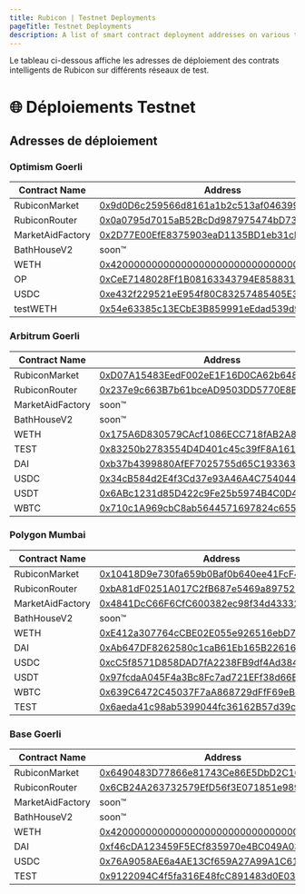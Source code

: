 ```yaml
---
title: Rubicon | Testnet Deployments
pageTitle: Testnet Deployments
description: A list of smart contract deployment addresses on various test networks.
---
```


Le tableau ci-dessous affiche les adresses de déploiement des contrats intelligents de Rubicon sur différents réseaux de test.

# 🌐 Déploiements Testnet

## Adresses de déploiement

### Optimism Goerli

| Contract Name   | Address                                                                        |
| --------------- | ------------------------------------------------------------------------------ |
| RubiconMarket   | [0x9d0D6c259566d8161a1b2c513af0463992db38bc](https://goerli-optimism.etherscan.io/address/0x9d0D6c259566d8161a1b2c513af0463992db38bc) |
| RubiconRouter   | [0x0a0795d7015aB52BcDd987975474bD73062B5494](https://goerli-optimism.etherscan.io/address/0x0a0795d7015aB52BcDd987975474bD73062B5494) |
| MarketAidFactory| [0x2D77E00EfE8375903eaD1135BD1eb31cBcf1bA69](https://goerli-optimism.etherscan.io/address/0x2D77E00EfE8375903eaD1135BD1eb31cBcf1bA69) |
| BathHouseV2     | soon™                                                                         |
| WETH            | [0x4200000000000000000000000000000000000006](https://goerli-optimism.etherscan.io/address/0x4200000000000000000000000000000000000006) |
| OP              | [0xCeE7148028Ff1B08163343794E85883174a61393](https://goerli-optimism.etherscan.io/address/0xCeE7148028Ff1B08163343794E85883174a61393) |
| USDC            | [0xe432f229521eE954f80C83257485405E3d848d17](https://goerli-optimism.etherscan.io/address/0xe432f229521eE954f80C83257485405E3d848d17) |
| testWETH        | [0x54e63385c13ECbE3B859991eEdad539d9fDa1167](https://goerli-optimism.etherscan.io/address/0x54e63385c13ECbE3B859991eEdad539d9fDa1167) |


### Arbitrum Goerli

| Contract Name   | Address                                      |
| --------------- | -------------------------------------------- |
| RubiconMarket   | [0xD07A15483EedF002eE1F16D0CA62b6488CF1fd0D](https://goerli.arbiscan.io/address/0xD07A15483EedF002eE1F16D0CA62b6488CF1fd0D) |
| RubiconRouter   | [0x237e9c663B7b61bceAD9503DD5770E8E07465471](https://goerli.arbiscan.io/address/0x237e9c663B7b61bceAD9503DD5770E8E07465471#readProxyContract) |
| MarketAidFactory | soon™ |
| BathHouseV2     | soon™ |
| WETH            | [0x175A6D830579CAcf1086ECC718fAB2A86b12e0D3](https://goerli.arbiscan.io/address/0x175A6D830579CAcf1086ECC718fAB2A86b12e0D3) |
| TEST | [0x83250b2783554D4D401c45c39fF8A161dE44BC15](https://goerli.arbiscan.io/address/0x83250b2783554D4D401c45c39fF8A161dE44BC15) |
| DAI  | [0xb37b4399880AfEF7025755d65C193363966b8b89](https://goerli.arbiscan.io/address/0xb37b4399880AfEF7025755d65C193363966b8b89) |
| USDC | [0x34cB584d2E4f3Cd37e93A46A4C754044085439b4](https://goerli.arbiscan.io/address/0x34cB584d2E4f3Cd37e93A46A4C754044085439b4) |
| USDT | [0x6ABc1231d85D422c9Fe25b5974B4C0D4AB85d9b5](https://goerli.arbiscan.io/address/0x6ABc1231d85D422c9Fe25b5974B4C0D4AB85d9b5) |
| WBTC | [0x710c1A969cbC8ab5644571697824c655ffBDE926](https://goerli.arbiscan.io/address/0x710c1A969cbC8ab5644571697824c655ffBDE926) |


### Polygon Mumbai

| Contract Name   | Address                                      |
| --------------- | -------------------------------------------- |
| RubiconMarket   | [0x10418D9e730fa659b0Baf0b640ee41FcF4EA2aaE](https://mumbai.polygonscan.com/address/0x10418D9e730fa659b0Baf0b640ee41FcF4EA2aaE) |
| RubiconRouter   | [0xbA81dF0251A017C2fB687e5469a897529442f008](https://mumbai.polygonscan.com/address/0xbA81dF0251A017C2fB687e5469a897529442f008) |
| MarketAidFactory | [0x4841DcC66F6CfC600382ec98f34d43332c535B9B](https://mumbai.polygonscan.com/address/0x4841DcC66F6CfC600382ec98f34d43332c535B9B) |
| BathHouseV2     | soon™ |
| WETH            | [0xE412a307764cCBE02E055e926516ebD74230cfE0](https://mumbai.polygonscan.com/address/0xE412a307764cCBE02E055e926516ebD74230cfE0) |
| DAI   | [0xAb647DF8262580c1caB61Eb165B22616365d3C67](https://mumbai.polygonscan.com/address/0xAb647DF8262580c1caB61Eb165B22616365d3C67) |
| USDC  | [0xcC5f8571D858DAD7fA2238FB9df4Ad384493013C](https://mumbai.polygonscan.com/address/0xcC5f8571D858DAD7fA2238FB9df4Ad384493013C) |
| USDT  | [0x97fcdaA045F4a3Bc8Fc7ad721EFf38d66B234C7F](https://mumbai.polygonscan.com/address/0x97fcdaA045F4a3Bc8Fc7ad721EFf38d66B234C7F) |
| WBTC  | [0x639C6472C45037F7aA868729dFfF69eB3843f1A0](https://mumbai.polygonscan.com/address/0x639C6472C45037F7aA868729dFfF69eB3843f1A0) |
| TEST  | [0x6aeda41c98ab5399044fc36162B57d39c13b658a](https://mumbai.polygonscan.com/address/0x6aeda41c98ab5399044fc36162B57d39c13b658a) |


### Base Goerli

| Contract Name   | Address                                      |
| --------------- | -------------------------------------------- |
| RubiconMarket   | [0x6490483D77866e81743Ce86E5DbD2C16391a4b85](https://goerli.basescan.org/address/0x6490483D77866e81743Ce86E5DbD2C16391a4b85) |
| RubiconRouter   | [0x6CB24A263732579EfD56f3E071851e989d78cE75](https://goerli.basescan.org/address/0x6CB24A263732579EfD56f3E071851e989d78cE75) |
| MarketAidFactory | soon™ |
| BathHouseV2     | soon™ |
| WETH            | [0x4200000000000000000000000000000000000006](https://goerli.basescan.org/address/0x4200000000000000000000000000000000000006) |
| DAI   | [0xf46cDA123459F5ECf835970e4BC049A036392B3c](https://goerli.basescan.org/address/0xf46cDA123459F5ECf835970e4BC049A036392B3c) |
| USDC  | [0x76A9058AE6a4AE13Cf659A27A99A1C61d29c5c5c](https://goerli.basescan.org/address/0x76A9058AE6a4AE13Cf659A27A99A1C61d29c5c5c) |
| TEST  | [0x9122094C4f5fa316E48fcC891483d0E0384431D6](https://goerli.basescan.org/address/0x9122094C4f5fa316E48fcC891483d0E0384431D6) |